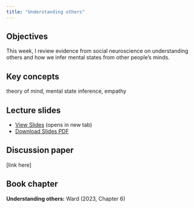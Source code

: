 ```yaml
---
title: "Understanding others"
---
```


## Objectives

This week, I review evidence from social neuroscience on understanding others and how we infer mental states from other people's minds.

::: {.callout-note icon="false"}
## Key concepts
theory of mind, mental state inference, empathy

:::

## Lecture slides

- [View Slides](slides/week8/08_neuro_3_slides.html){target="_blank"} (opens in new tab)
- [Download Slides PDF](slides/week8/08_neuro_3_slides.pdf){download="08_neuro_3_slides.pdf"}

## Discussion paper

[link here]

## Book chapter

**Understanding others:** Ward (2023, Chapter 6)